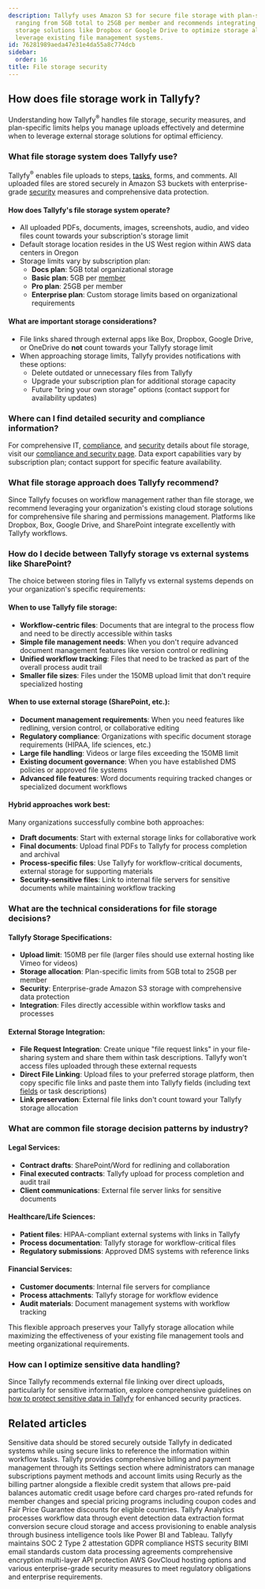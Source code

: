 ```yaml
---
description: Tallyfy uses Amazon S3 for secure file storage with plan-specific limits
  ranging from 5GB total to 25GB per member and recommends integrating external cloud
  storage solutions like Dropbox or Google Drive to optimize storage allocation and
  leverage existing file management systems.
id: 76281989aeda47e31e4da55a8c774dcb
sidebar:
  order: 16
title: File storage security
---
```


## How does file storage work in Tallyfy?

Understanding how Tallyfy<sup>®</sup> handles file storage, security measures, and plan-specific limits helps you manage uploads effectively and determine when to leverage external storage solutions for optimal efficiency.

### What file storage system does Tallyfy use?

Tallyfy<sup>®</sup> enables file uploads to steps, [tasks](/products/pro/tracking-and-tasks/tasks/), forms, and comments. All uploaded files are stored securely in Amazon S3 buckets with enterprise-grade [security](/products/pro/compliance/) measures and comprehensive data protection.

#### How does Tallyfy's file storage system operate?

- All uploaded PDFs, documents, images, screenshots, audio, and video files count towards your subscription's storage limit
- Default storage location resides in the US West region within AWS data centers in Oregon
- Storage limits vary by subscription plan:
    - **Docs plan**: 5GB total organizational storage
    - **Basic plan**: 5GB per [member](/products/pro/documenting/members/)
    - **Pro plan**: 25GB per member
    - **Enterprise plan**: Custom storage limits based on organizational requirements

#### What are important storage considerations?

- File links shared through external apps like Box, Dropbox, Google Drive, or OneDrive do **not** count towards your Tallyfy storage limit
- When approaching storage limits, Tallyfy provides notifications with these options:
    - Delete outdated or unnecessary files from Tallyfy
    - Upgrade your subscription plan for additional storage capacity
    - Future "bring your own storage" options (contact support for availability updates)

### Where can I find detailed security and compliance information?

For comprehensive IT, [compliance](/products/pro/compliance/), and [security](/products/pro/compliance/) details about file storage, visit our [compliance and security page](https://tallyfy.com/legal/compliance-security/). Data export capabilities vary by subscription plan; contact support for specific feature availability.

### What file storage approach does Tallyfy recommend?

Since Tallyfy focuses on workflow management rather than file storage, we recommend leveraging your organization's existing cloud storage solutions for comprehensive file sharing and permissions management. Platforms like Dropbox, Box, Google Drive, and SharePoint integrate excellently with Tallyfy workflows.

### How do I decide between Tallyfy storage vs external systems like SharePoint?

The choice between storing files in Tallyfy vs external systems depends on your organization's specific requirements:

#### **When to use Tallyfy file storage:**
- **Workflow-centric files**: Documents that are integral to the process flow and need to be directly accessible within tasks
- **Simple file management needs**: When you don't require advanced document management features like version control or redlining
- **Unified workflow tracking**: Files that need to be tracked as part of the overall process audit trail
- **Smaller file sizes**: Files under the 150MB upload limit that don't require specialized hosting

#### **When to use external storage (SharePoint, etc.):**
- **Document management requirements**: When you need features like redlining, version control, or collaborative editing
- **Regulatory compliance**: Organizations with specific document storage requirements (HIPAA, life sciences, etc.)
- **Large file handling**: Videos or large files exceeding the 150MB limit
- **Existing document governance**: When you have established DMS policies or approved file systems
- **Advanced file features**: Word documents requiring tracked changes or specialized document workflows

#### **Hybrid approaches work best:**
Many organizations successfully combine both approaches:
- **Draft documents**: Start with external storage links for collaborative work
- **Final documents**: Upload final PDFs to Tallyfy for process completion and archival
- **Process-specific files**: Use Tallyfy for workflow-critical documents, external storage for supporting materials
- **Security-sensitive files**: Link to internal file servers for sensitive documents while maintaining workflow tracking

### What are the technical considerations for file storage decisions?

#### **Tallyfy Storage Specifications:**
- **Upload limit**: 150MB per file (larger files should use external hosting like Vimeo for videos)
- **Storage allocation**: Plan-specific limits from 5GB total to 25GB per member
- **Security**: Enterprise-grade Amazon S3 storage with comprehensive data protection
- **Integration**: Files directly accessible within workflow tasks and processes

#### **External Storage Integration:**
- **File Request Integration**: Create unique "file request links" in your file-sharing system and share them within task descriptions. Tallyfy won't access files uploaded through these external requests
- **Direct File Linking**: Upload files to your preferred storage platform, then copy specific file links and paste them into Tallyfy fields (including text [fields](/products/pro/tracking-and-tasks/tasks/what-are-form-fields-in-tallyfy/) or task descriptions)
- **Link preservation**: External file links don't count toward your Tallyfy storage allocation

### What are common file storage decision patterns by industry?

#### **Legal Services:**
- **Contract drafts**: SharePoint/Word for redlining and collaboration
- **Final executed contracts**: Tallyfy upload for process completion and audit trail
- **Client communications**: External file server links for sensitive documents

#### **Healthcare/Life Sciences:**
- **Patient files**: HIPAA-compliant external systems with links in Tallyfy
- **Process documentation**: Tallyfy storage for workflow-critical files
- **Regulatory submissions**: Approved DMS systems with reference links

#### **Financial Services:**
- **Customer documents**: Internal file servers for compliance
- **Process attachments**: Tallyfy storage for workflow evidence
- **Audit materials**: Document management systems with workflow tracking

This flexible approach preserves your Tallyfy storage allocation while maximizing the effectiveness of your existing file management tools and meeting organizational requirements.

### How can I optimize sensitive data handling?

Since Tallyfy recommends external file linking over direct uploads, particularly for sensitive information, explore comprehensive guidelines on [how to protect sensitive data in Tallyfy](/products/pro/tracking-and-tasks/how-can-i-protect-sensitive-data-in-tallyfy/) for enhanced security practices.


## Related articles
<CardGrid>
<LinkTitleCard header="<b>Tracking And Tasks > Protect sensitive data</b>" href="/products/pro/tracking-and-tasks/how-can-i-protect-sensitive-data-in-tallyfy/" > Sensitive data should be stored securely outside Tallyfy in dedicated systems while using secure links to reference the information within workflow tasks. </LinkTitleCard>
<LinkTitleCard header="<b>Settings > Billing</b>" href="/products/pro/settings/billing/" > Tallyfy provides comprehensive billing and payment management through its Settings section where administrators can manage subscriptions payment methods and account limits using Recurly as the billing partner alongside a flexible credit system that allows pre-paid balances automatic credit usage before card charges pro-rated refunds for member changes and special pricing programs including coupon codes and Fair Price Guarantee discounts for eligible countries. </LinkTitleCard>
<LinkTitleCard header="<b>Analytics > How Tallyfy Analytics works</b>" href="/products/pro/integrations/analytics/how-does-tallyfy-analytics-process-my-data/" > Tallyfy Analytics processes workflow data through event detection data extraction format conversion secure cloud storage and access provisioning to enable analysis through business intelligence tools like Power BI and Tableau. </LinkTitleCard>
<LinkTitleCard header="<b>Miscellaneous > Terms & legals</b>" href="/products/pro/miscellaneous/terms-legals/" > Tallyfy maintains SOC 2 Type 2 attestation GDPR compliance HSTS security BIMI email standards custom data processing agreements comprehensive encryption multi-layer API protection AWS GovCloud hosting options and various enterprise-grade security measures to meet regulatory obligations and enterprise requirements. </LinkTitleCard>
</CardGrid>